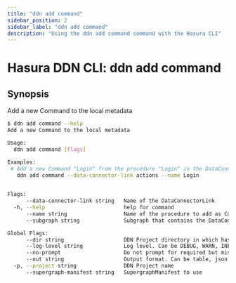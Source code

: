 ```yaml
---
title: "ddn add command"
sidebar_position: 2
sidebar_label: "ddn add command"
description: "Using the ddn add command command with the Hasura CLI"
---
```


# Hasura DDN CLI: ddn add command

## Synopsis
Add a new Command to the local metadata

```bash
$ ddn add command --help
Add a new Command to the local metadata

Usage:
  ddn add command [flags]

Examples:
 # Add a new Command "Login" from the procedure "Login" in the DataConnectorLink "actions"
   ddn add command --data-connector-link actions --name Login
	 

Flags:
      --data-connector-link string   Name of the DataConnectorLink
  -h, --help                         help for command
      --name string                  Name of the procedure to add as Command
      --subgraph string              Subgraph that contains the DataConnectorLink

Global Flags:
      --dir string                   DDN Project directory in which hasura.yaml is present (default ".")
      --log-level string             Log level. Can be DEBUG, WARN, INFO, ERROR, or FATAL. (default "INFO")
      --no-prompt                    Do not prompt for required but missing flags
      --out string                   Output format. Can be table, json or yaml. (default "table")
  -p, --project string               DDN Project name
      --supergraph-manifest string   SupergraphManifest to use
```

